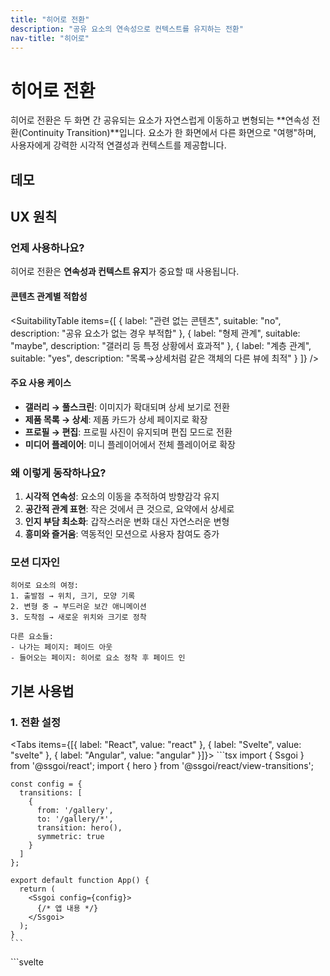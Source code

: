 ```yaml
---
title: "히어로 전환"
description: "공유 요소의 연속성으로 컨텍스트를 유지하는 전환"
nav-title: "히어로"
---
```


# 히어로 전환

히어로 전환은 두 화면 간 공유되는 요소가 자연스럽게 이동하고 변형되는 **연속성 전환(Continuity Transition)**입니다. 요소가 한 화면에서 다른 화면으로 "여행"하며, 사용자에게 강력한 시각적 연결성과 컨텍스트를 제공합니다.

## 데모

<ViewTransitionDemo type="hero" />

## UX 원칙

### 언제 사용하나요?

히어로 전환은 **연속성과 컨텍스트 유지**가 중요할 때 사용됩니다.

#### 콘텐츠 관계별 적합성

<SuitabilityTable
  items={[
    {
      label: "관련 없는 콘텐츠",
      suitable: "no",
      description: "공유 요소가 없는 경우 부적합"
    },
    {
      label: "형제 관계",
      suitable: "maybe",
      description: "갤러리 등 특정 상황에서 효과적"
    },
    {
      label: "계층 관계",
      suitable: "yes",
      description: "목록→상세처럼 같은 객체의 다른 뷰에 최적"
    }
  ]}
/>

#### 주요 사용 케이스

- **갤러리 → 풀스크린**: 이미지가 확대되며 상세 보기로 전환
- **제품 목록 → 상세**: 제품 카드가 상세 페이지로 확장
- **프로필 → 편집**: 프로필 사진이 유지되며 편집 모드로 전환
- **미디어 플레이어**: 미니 플레이어에서 전체 플레이어로 확장

### 왜 이렇게 동작하나요?

1. **시각적 연속성**: 요소의 이동을 추적하여 방향감각 유지
2. **공간적 관계 표현**: 작은 것에서 큰 것으로, 요약에서 상세로
3. **인지 부담 최소화**: 갑작스러운 변화 대신 자연스러운 변형
4. **흥미와 즐거움**: 역동적인 모션으로 사용자 참여도 증가

### 모션 디자인

```
히어로 요소의 여정:
1. 출발점 → 위치, 크기, 모양 기록
2. 변형 중 → 부드러운 보간 애니메이션
3. 도착점 → 새로운 위치와 크기로 정착

다른 요소들:
- 나가는 페이지: 페이드 아웃
- 들어오는 페이지: 히어로 요소 정착 후 페이드 인
```

## 기본 사용법

### 1. 전환 설정

<Tabs items={[{ label: "React", value: "react" }, { label: "Svelte", value: "svelte" }, { label: "Angular", value: "angular" }]}>
  <TabPanel value="react">
    ```tsx
    import { Ssgoi } from '@ssgoi/react';
    import { hero } from '@ssgoi/react/view-transitions';

    const config = {
      transitions: [
        {
          from: '/gallery',
          to: '/gallery/*',
          transition: hero(),
          symmetric: true
        }
      ]
    };

    export default function App() {
      return (
        <Ssgoi config={config}>
          {/* 앱 내용 */}
        </Ssgoi>
      );
    }
    ```
  </TabPanel>
  <TabPanel value="svelte">
    ```svelte
    <script>
      import { Ssgoi } from '@ssgoi/svelte';
      import { hero } from '@ssgoi/svelte/view-transitions';

      const config = {
        transitions: [
          {
            from: '/gallery',
            to: '/gallery/*',
            transition: hero(),
            symmetric: true
          }
        ]
      };
    </script>

    <Ssgoi {config}>
      <slot />
    </Ssgoi>
    ```
  </TabPanel>
  <TabPanel value="angular">
    ```typescript
    import { Component } from "@angular/core";
    import { RouterOutlet } from "@angular/router";
    import { Ssgoi } from "@ssgoi/angular";
    import { hero } from "@ssgoi/angular/view-transitions";
    import type { SsgoiConfig } from "@ssgoi/angular";

    @Component({
      selector: "app-root",
      standalone: true,
      imports: [RouterOutlet, Ssgoi],
      template: `
        <div
          ssgoi
          [config]="ssgoiConfig"
          style="position: relative; min-height: 100vh;"
        >
          <router-outlet />
        </div>
      `
    })
    export class AppComponent {
      ssgoiConfig: SsgoiConfig = {
        transitions: [
          {
            from: '/gallery',
            to: '/gallery/*',
            transition: hero(),
            symmetric: true
          }
        ]
      };
    }
    ```
  </TabPanel>
  <TabPanel value="angular">
    ```typescript
    import { Component } from "@angular/core";
    import { RouterOutlet } from "@angular/router";
    import { Ssgoi } from "@ssgoi/angular";
    import { hero } from "@ssgoi/angular/view-transitions";
    import type { SsgoiConfig } from "@ssgoi/angular";

    @Component({
      selector: "app-root",
      standalone: true,
      imports: [RouterOutlet, Ssgoi],
      template: `
        <div
          ssgoi
          [config]="ssgoiConfig"
          style="position: relative; min-height: 100vh;"
        >
          <router-outlet />
        </div>
      `
    })
    export class AppComponent {
      ssgoiConfig: SsgoiConfig = {
        transitions: [
          {
            from: '/gallery',
            to: '/gallery/*',
            transition: hero(),
            symmetric: true
          }
        ]
      };
    }
    ```
  </TabPanel>
</Tabs>

### 2. 요소 마킹

공유될 요소에 `data-hero-key` 속성 추가:

<Tabs items={[{ label: "React", value: "react" }, { label: "Svelte", value: "svelte" }, { label: "Angular", value: "angular" }]}>
  <TabPanel value="react">
    ```tsx
    // 목록 페이지
    function ProductList() {
      return (
        <div className="grid">
          {products.map(product => (
            <Link key={product.id} to={`/product/${product.id}`}>
              <img
                data-hero-key={`product-${product.id}`}
                src={product.image}
                alt={product.name}
              />
              <h3>{product.name}</h3>
            </Link>
          ))}
        </div>
      );
    }

    // 상세 페이지
    function ProductDetail({ product }) {
      return (
        <div>
          <img
            data-hero-key={`product-${product.id}`}
            src={product.image}
            alt={product.name}
            className="w-full"
          />
          <h1>{product.name}</h1>
          <p>{product.description}</p>
        </div>
      );
    }
    ```
  </TabPanel>
  <TabPanel value="svelte">
    ```svelte
    <!-- 목록 페이지 -->
    <div class="grid">
      {#each products as product}
        <a href="/product/{product.id}">
          <img
            data-hero-key="product-{product.id}"
            src={product.image}
            alt={product.name}
          />
          <h3>{product.name}</h3>
        </a>
      {/each}
    </div>

    <!-- 상세 페이지 -->
    <div>
      <img
        data-hero-key="product-{product.id}"
        src={product.image}
        alt={product.name}
        class="w-full"
      />
      <h1>{product.name}</h1>
      <p>{product.description}</p>
    </div>
    ```
  </TabPanel>
  <TabPanel value="angular">
    ```typescript
    import { Component, Input } from "@angular/core";
    import { NgFor } from "@angular/common";
    import { Router, RouterLink } from "@angular/router";

    interface Product {
      id: string;
      name: string;
      description: string;
      image: string;
    }

    // 목록 페이지
    @Component({
      selector: "app-product-list",
      standalone: true,
      imports: [NgFor, RouterLink],
      template: `
        <div class="grid">
          <a
            *ngFor="let product of products"
            [routerLink]="['/product', product.id]"
          >
            <img
              [attr.data-hero-key]="'product-' + product.id"
              [src]="product.image"
              [alt]="product.name"
            />
            <h3>{{ product.name }}</h3>
          </a>
        </div>
      `
    })
    export class ProductListComponent {
      products: Product[] = PRODUCTS; // Provide product data from your store/service
    }

    // 상세 페이지
    @Component({
      selector: "app-product-detail",
      standalone: true,
      template: `
        <div>
          <img
            [attr.data-hero-key]="'product-' + product.id"
            [src]="product.image"
            [alt]="product.name"
            class="w-full"
          />
          <h1>{{ product.name }}</h1>
          <p>{{ product.description }}</p>
        </div>
      `
    })
    export class ProductDetailComponent {
      @Input() product!: Product; // Define Product model for your app
    }
    ```
  </TabPanel>
  <TabPanel value="angular">
    ```typescript
    import { Component, Input } from "@angular/core";
    import { NgFor } from "@angular/common";
    import { Router, RouterLink } from "@angular/router";

    interface Product {
      id: string;
      name: string;
      description: string;
      image: string;
    }

    // List Page
    @Component({
      selector: "app-product-list",
      standalone: true,
      imports: [NgFor, RouterLink],
      template: `
        <div class="grid">
          <a
            *ngFor="let product of products"
            [routerLink]="['/product', product.id]"
          >
            <img
              [attr.data-hero-key]="'product-' + product.id"
              [src]="product.image"
              [alt]="product.name"
            />
            <h3>{{ product.name }}</h3>
          </a>
        </div>
      `
    })
    export class ProductListComponent {
      products: Product[] = PRODUCTS; // Provide product data from your store/service
    }

    // Detail Page
    @Component({
      selector: "app-product-detail",
      standalone: true,
      template: `
        <div>
          <img
            [attr.data-hero-key]="'product-' + product.id"
            [src]="product.image"
            [alt]="product.name"
            class="w-full"
          />
          <h1>{{ product.name }}</h1>
          <p>{{ product.description }}</p>
        </div>
      `
    })
    export class ProductDetailComponent {
      @Input() product!: Product; // Define Product model for your app
    }
    ```
  </TabPanel>
</Tabs>

## 실전 활용 예시

### 1. 이미지 갤러리

썸네일에서 풀스크린으로 확장:

<Tabs items={[{ label: "React", value: "react" }, { label: "Svelte", value: "svelte" }, { label: "Angular", value: "angular" }]}>
  <TabPanel value="react">
    ```tsx
    // 갤러리 그리드
    function Gallery() {
      return (
        <div className="grid grid-cols-3 gap-4">
          {images.map(img => (
            <Link to={`/photo/${img.id}`} key={img.id}>
              <div 
                data-hero-key={`photo-${img.id}`}
                className="aspect-square overflow-hidden"
              >
                <img src={img.thumb} className="object-cover w-full h-full" />
              </div>
            </Link>
          ))}
        </div>
      );
    }

    // 풀스크린 뷰
    function PhotoView({ id }) {
      return (
        <div 
          data-hero-key={`photo-${id}`}
          className="fixed inset-0 bg-black"
        >
          <img src={image.full} className="w-full h-full object-contain" />
        </div>
      );
    }
    ```
  </TabPanel>
  <TabPanel value="svelte">
    ```svelte
    <!-- 갤러리 그리드 -->
    <div class="grid grid-cols-3 gap-4">
      {#each images as img}
        <a href="/photo/{img.id}">
          <div 
            data-hero-key="photo-{img.id}"
            class="aspect-square overflow-hidden"
          >
            <img src={img.thumb} class="object-cover w-full h-full" />
          </div>
        </a>
      {/each}
    </div>

    <!-- 풀스크린 뷰 -->
    <div 
      data-hero-key="photo-{id}"
      class="fixed inset-0 bg-black"
    >
      <img src={image.full} class="w-full h-full object-contain" />
    </div>
    ```
  </TabPanel>
  <TabPanel value="angular">
    ```typescript
    import { Component, Input } from "@angular/core";
    import { NgFor } from "@angular/common";
    import { RouterLink } from "@angular/router";

    interface GalleryImage {
      id: string;
      thumb: string;
      full: string;
      title: string;
      author: string;
      description: string;
    }

    interface Photo {
      id: string;
      full: string;
      title: string;
      description: string;
    }

    // Gallery Grid
    @Component({
      selector: "app-gallery",
      standalone: true,
      imports: [NgFor, RouterLink],
      template: `
        <div class="grid grid-cols-3 gap-4">
          <a
            *ngFor="let image of images"
            [routerLink]="['/photo', image.id]"
          >
            <div
              [attr.data-hero-key]="'photo-' + image.id"
              class="aspect-square overflow-hidden"
            >
              <img [src]="image.thumb" class="object-cover w-full h-full" />
            </div>
          </a>
        </div>
      `
    })
    export class GalleryComponent {
      images: GalleryImage[] = IMAGES; // Replace with your image data source
    }

    // Fullscreen View
    @Component({
      selector: "app-photo-view",
      standalone: true,
      template: `
        <div
          [attr.data-hero-key]="'photo-' + photo.id"
          class="fixed inset-0 bg-black"
        >
          <img [src]="photo.full" class="w-full h-full object-contain" />
        </div>
      `
    })
    export class PhotoViewComponent {
      @Input() photo!: Photo; // Match your photo model
    }
    ```
  </TabPanel>
</Tabs>

### 2. 카드 확장

작은 카드에서 전체 화면 상세로:

<Tabs items={[{ label: "React", value: "react" }, { label: "Svelte", value: "svelte" }, { label: "Angular", value: "angular" }]}>
  <TabPanel value="react">
    ```tsx
    // 카드 목록
    function CardGrid() {
      return (
        <div className="grid gap-6">
          {items.map(item => (
            <article 
              key={item.id}
              data-hero-key={`card-${item.id}`}
              onClick={() => navigate(`/item/${item.id}`)}
              className="bg-white rounded-lg shadow-lg p-4 cursor-pointer"
            >
              <h3>{item.title}</h3>
              <p>{item.summary}</p>
            </article>
          ))}
        </div>
      );
    }

    // 확장된 상세
    function ItemDetail({ item }) {
      return (
        <article 
          data-hero-key={`card-${item.id}`}
          className="min-h-screen bg-white p-8"
        >
          <h1 className="text-4xl">{item.title}</h1>
          <p className="text-lg">{item.fullContent}</p>
        </article>
      );
    }
    ```
  </TabPanel>
  <TabPanel value="svelte">
    ```svelte
    <!-- 카드 목록 -->
    <div class="grid gap-6">
      {#each items as item}
        <article 
          data-hero-key="card-{item.id}"
          on:click={() => goto(`/item/${item.id}`)}
          class="bg-white rounded-lg shadow-lg p-4 cursor-pointer"
        >
          <h3>{item.title}</h3>
          <p>{item.summary}</p>
        </article>
      {/each}
    </div>

    <!-- 확장된 상세 -->
    <article 
      data-hero-key="card-{item.id}"
      class="min-h-screen bg-white p-8"
    >
      <h1 class="text-4xl">{item.title}</h1>
      <p class="text-lg">{item.fullContent}</p>
    </article>
    ```
  </TabPanel>
  <TabPanel value="angular">
    ```typescript
    import { Component, Input } from "@angular/core";
    import { NgFor } from "@angular/common";
    import { Router } from "@angular/router";

    interface Item {
      id: string;
      title: string;
      summary: string;
      fullContent: string;
    }

    // Card List
    @Component({
      selector: "app-card-grid",
      standalone: true,
      imports: [NgFor],
      template: `
        <div class="grid gap-6">
          <article
            *ngFor="let item of items"
            (click)="open(item.id)"
            [attr.data-hero-key]="'card-' + item.id"
            class="bg-white rounded-lg shadow-lg p-4 cursor-pointer"
          >
            <h3>{{ item.title }}</h3>
            <p>{{ item.summary }}</p>
          </article>
        </div>
      `
    })
    export class CardGridComponent {
      items: Item[] = ITEMS; // Provide list data

      constructor(private readonly router: Router) {}

      open(id: string) {
        this.router.navigate(['/item', id]);
      }
    }

    // Expanded Detail
    @Component({
      selector: "app-item-detail",
      standalone: true,
      template: `
        <article
          [attr.data-hero-key]="'card-' + item.id"
          class="min-h-screen bg-white p-8"
        >
          <h1 class="text-4xl">{{ item.title }}</h1>
          <p class="text-lg">{{ item.fullContent }}</p>
        </article>
      `
    })
    export class ItemDetailComponent {
      @Input() item!: Item; // Match your item model
    }
    ```
  </TabPanel>
</Tabs>

### 3. 다중 히어로 요소

여러 요소가 동시에 전환:

<Tabs items={[{ label: "React", value: "react" }, { label: "Svelte", value: "svelte" }, { label: "Angular", value: "angular" }]}>
  <TabPanel value="react">
    ```tsx
    // 프로필 카드
    function ProfileCard({ user }) {
      return (
        <div onClick={() => navigate(`/profile/${user.id}`)}>
          <img 
            data-hero-key={`avatar-${user.id}`}
            src={user.avatar}
            className="w-16 h-16 rounded-full"
          />
          <h3 data-hero-key={`name-${user.id}`}>
            {user.name}
          </h3>
        </div>
      );
    }

    // 프로필 상세
    function ProfileDetail({ user }) {
      return (
        <div>
          <img 
            data-hero-key={`avatar-${user.id}`}
            src={user.avatar}
            className="w-32 h-32 rounded-full"
          />
          <h1 data-hero-key={`name-${user.id}`}>
            {user.name}
          </h1>
        </div>
      );
    }
    ```
  </TabPanel>
  <TabPanel value="svelte">
    ```svelte
    <!-- 프로필 카드 -->
    <div on:click={() => goto(`/profile/${user.id}`)}>
      <img 
        data-hero-key="avatar-{user.id}"
        src={user.avatar}
        class="w-16 h-16 rounded-full"
      />
      <h3 data-hero-key="name-{user.id}">
        {user.name}
      </h3>
    </div>

    <!-- 프로필 상세 -->
    <div>
      <img 
        data-hero-key="avatar-{user.id}"
        src={user.avatar}
        class="w-32 h-32 rounded-full"
      />
      <h1 data-hero-key="name-{user.id}">
        {user.name}
      </h1>
    </div>
    ```
  </TabPanel>
  <TabPanel value="angular">
    ```typescript
    import { Component, Input } from "@angular/core";
    import { Router } from "@angular/router";

    interface User {
      id: string;
      name: string;
      avatar: string;
    }

    // Profile Card
    @Component({
      selector: "app-profile-card",
      standalone: true,
      template: `
        <div (click)="openProfile()">
          <img
            [attr.data-hero-key]="'avatar-' + user.id"
            [src]="user.avatar"
            class="w-16 h-16 rounded-full"
          />
          <h3 [attr.data-hero-key]="'name-' + user.id">
            {{ user.name }}
          </h3>
        </div>
      `
    })
    export class ProfileCardComponent {
      @Input() user!: User; // Provide user model

      constructor(private readonly router: Router) {}

      openProfile() {
        this.router.navigate(['/profile', this.user.id]);
      }
    }

    // Profile Detail
    @Component({
      selector: "app-profile-detail",
      standalone: true,
      template: `
        <div>
          <img
            [attr.data-hero-key]="'avatar-' + user.id"
            [src]="user.avatar"
            class="w-32 h-32 rounded-full"
          />
          <h1 [attr.data-hero-key]="'name-' + user.id">
            {{ user.name }}
          </h1>
        </div>
      `
    })
    export class ProfileDetailComponent {
      @Input() user!: User;
    }
    ```
  </TabPanel>
</Tabs>

## 주의사항

### 히어로 키 규칙

- 각 페이지에서 `data-hero-key`는 **고유해야** 함
- 키는 문자열이며, 동적으로 생성 가능
- 같은 키를 가진 요소끼리만 연결됨

### 성능 고려사항

- 히어로 요소는 DOM에서 복제되어 애니메이션됨
- 너무 많은 히어로 요소는 성능에 영향
- 이미지는 미리 로드하여 깜빡임 방지

## 접근성

- 모션 감소 설정 시 즉시 전환
- 포커스 관리로 키보드 네비게이션 지원
- 스크린 리더는 일반 페이지 전환으로 인식

## 모범 사례

### ✅ DO

- 시각적으로 중요한 요소에 사용
- 동일한 객체의 다른 표현에 적용
- 자연스러운 크기/위치 변화 유지
- 사용자의 시선을 이끌 때 활용

### ❌ DON'T

- 너무 많은 요소에 동시 적용하지 마세요
- 관련 없는 요소끼리 연결하지 마세요
- 극단적인 크기 변화는 피하세요 (10배 이상)
- 텍스트 콘텐츠에는 신중하게 사용